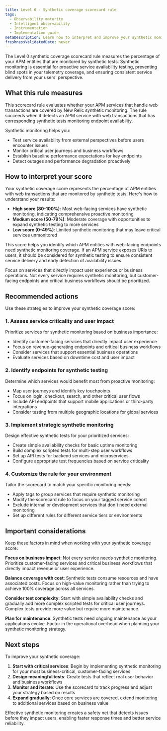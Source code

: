 ```yaml
---
title: Level 0 - Synthetic coverage scorecard rule
tags:
  - Observability maturity
  - Intelligent observability
  - Instrumentation
  - Implementation guide
metaDescription: Learn how to interpret and improve your synthetic monitoring coverage scorecard scores for better service availability and user experience.
freshnessValidatedDate: never
---
```


The Level 0 synthetic coverage scorecard rule measures the percentage of your APM entities that are monitored by synthetic tests. Synthetic monitoring is essential for proactive service availability testing, preventing blind spots in your telemetry coverage, and ensuring consistent service delivery from your users' perspective.

## What this rule measures

This scorecard rule evaluates whether your APM services that handle web transactions are covered by New Relic synthetic monitoring. The rule succeeds when it detects an APM service with web transactions that has corresponding synthetic tests monitoring endpoint availability.

Synthetic monitoring helps you:
- Test service availability from external perspectives before users encounter issues
- Monitor critical user journeys and business workflows
- Establish baseline performance expectations for key endpoints
- Detect outages and performance degradation proactively

## How to interpret your score

Your synthetic coverage score represents the percentage of APM entities with web transactions that are monitored by synthetic tests. Here's how to understand your results:

- **High score (80-100%)**: Most web-facing services have synthetic monitoring, indicating comprehensive proactive monitoring
- **Medium score (50-79%)**: Moderate coverage with opportunities to expand synthetic testing to more services
- **Low score (0-49%)**: Limited synthetic monitoring that may leave critical services unmonitored

This score helps you identify which APM entities with web-facing endpoints need synthetic monitoring coverage. If an APM service exposes URIs to users, it should be considered for synthetic testing to ensure consistent service delivery and early detection of availability issues.

<Callout variant="tip">
  Focus on services that directly impact user experience or business operations. Not every service requires synthetic monitoring, but customer-facing endpoints and critical business workflows should be prioritized.
</Callout>

## Recommended actions

Use these strategies to improve your synthetic coverage score:

### 1. Assess service criticality and user impact

Prioritize services for synthetic monitoring based on business importance:
- Identify customer-facing services that directly impact user experience
- Focus on revenue-generating endpoints and critical business workflows
- Consider services that support essential business operations
- Evaluate services based on downtime cost and user impact

### 2. Identify endpoints for synthetic testing

Determine which services would benefit most from proactive monitoring:
- Map user journeys and identify key touchpoints
- Focus on login, checkout, search, and other critical user flows
- Include API endpoints that support mobile applications or third-party integrations
- Consider testing from multiple geographic locations for global services

### 3. Implement strategic synthetic monitoring

Design effective synthetic tests for your prioritized services:
- Create simple availability checks for basic uptime monitoring
- Build complex scripted tests for multi-step user workflows
- Set up API tests for backend services and microservices
- Configure appropriate test frequencies based on service criticality

### 4. Customize the rule for your environment

Tailor the scorecard to match your specific monitoring needs:
- Apply tags to group services that require synthetic monitoring
- Modify the scorecard rule to focus on your tagged service cohort
- Exclude internal or development services that don't need external monitoring
- Set up different rules for different service tiers or environments


## Important considerations

Keep these factors in mind when working with your synthetic coverage score:

**Focus on business impact**: Not every service needs synthetic monitoring. Prioritize customer-facing services and critical business workflows that directly impact revenue or user experience.

**Balance coverage with cost**: Synthetic tests consume resources and have associated costs. Focus on high-value monitoring rather than trying to achieve 100% coverage across all services.

**Consider test complexity**: Start with simple availability checks and gradually add more complex scripted tests for critical user journeys. Complex tests provide more value but require more maintenance.

**Plan for maintenance**: Synthetic tests need ongoing maintenance as your applications evolve. Factor in the operational overhead when planning your synthetic monitoring strategy.

## Next steps

To improve your synthetic coverage:

1. **Start with critical services**: Begin by implementing synthetic monitoring for your most business-critical, customer-facing services
2. **Design meaningful tests**: Create tests that reflect real user behavior and business workflows
3. **Monitor and iterate**: Use the scorecard to track progress and adjust your strategy based on results
4. **Expand gradually**: Once core services are covered, extend monitoring to additional services based on business value

Effective synthetic monitoring creates a safety net that detects issues before they impact users, enabling faster response times and better service reliability.
